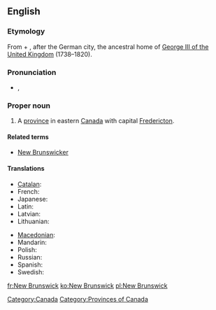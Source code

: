 ==English==
{{wikipedia}}

===Etymology===
From {{term|new}} + {{term|Brunswick||[[Braunschweig]]}}, after the German city, the ancestral home of [[w:George III of the United Kingdom|George III of the United Kingdom]] (1738–1820).

===Pronunciation===
* {{a|UK}} {{IPA|/njuː ˈbɹʌnz.wɪk/}}, {{SAMPA|/nju: "brVnz.wIk/}}

===Proper noun===
{{en-proper noun|sg=New Brunswick}}

# A [[province]] in eastern [[Canada]] with capital [[Fredericton]].

====Related terms====
* [[New Brunswicker]]

====Translations====
{{trans-top|Province in eastern Canada}}
* [[Catalan]]: {{t|ca|Nova Brunsvic}}
* French: {{t+|fr|Nouveau-Brunswick}}
* Japanese: {{t|ja|ニューブランズウィック州|tr=Nyūburanzuwikku-shū|sc=Jpan}}
* Latin: {{t|la|Novum Brunsvicum}}
* Latvian: {{t|lv|Ņūbransvika}}
* Lithuanian: {{t|lt|Naujasis Bransvikas}}
{{trans-mid}}
* [[Macedonian]]: {{t|mk|Њу Бранзвик|m|tr=Nju Bránzvik}}
* Mandarin: {{t|zh|新不伦瑞克|tr=xīnb&ugrave;l&ugrave;nru&igrave;k&egrave;|sc=Hani}}
* Polish: {{t|pl|Nowy Brunszwik}}
* Russian: {{t|ru|Нью-Брансуик|tr=Nju-Branswik|sc=Cyrl}}
* Spanish: {{t|es|Nuevo Brunswick}}
* Swedish: {{t-|sv|New Brunswick}}
{{trans-bottom}}

[[Category:Canada]]
[[Category:Provinces of Canada]]

[[fr:New Brunswick]]
[[ko:New Brunswick]]
[[pl:New Brunswick]]
